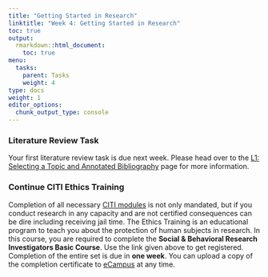 ```yaml
---
title: "Getting Started in Research"
linktitle: "Week 4: Getting Started in Research"
toc: true
output:
  rmarkdown::html_document:
    toc: true
menu:
  tasks:
    parent: Tasks
    weight: 4
type: docs
weight: 1
editor_options: 
  chunk_output_type: console
---
```


### Literature Review Task
Your first literature review task is due next week. Please head over to the [L1: Selecting a Topic and Annotated Bibliography](/deliverables/01-l1/) page for more information.

### Continue CITI Ethics Training
Completion of all necessary [CITI modules](https://human.research.wvu.edu/get-started/training/citi-ethics-training) is not only mandated, but if you conduct research in any capacity and are not certified consequences can be dire including receiving jail time. The Ethics Training is an educational program to teach you about the protection of human subjects in research. In this course, you are required to complete the <b>Social & Behavioral Research Investigators Basic Course</b>. Use the link given above to get registered. Completion of the entire set is due in **one week**. You can upload a copy of the completion certificate to [eCampus](https://ecampus.wvu.edu/) at any time.
